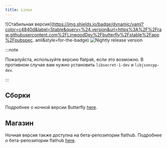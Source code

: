 ```yaml
---
title: Linux
---
```


![Стабильная версия](https://img.shields.io/badge/dynamic/yaml?color=c4840d&label=Stable&query=%24.version&url=https%3A%2F%2Fraw.githubusercontent.com%2FLinwoodDev%2Fbutterfly%2Fstable%2Fapp%2Fpubspec. aml&style=for-the-badge)
![Nightly release version](https://img.shields.io/badge/dynamic/yaml?color=f7d28c&label=Nightly&query=%24.version&url=https%3A%2F%2Fraw.githubusercontent.com%2FLinwoodDev%2Fbutterfly%2Fnight%2Fapp%2Fpubspec.yaml&style=for-the-badge)


:::note

Пожалуйста, используйте версию flatpak, если это возможно.
В противном случае вам нужно установить `libsecret-1-dev` и `libjsoncpp-dev`.

:::

## Сборки

<Tabs>
<TabItem label="Stable">
  <CardGrid>
    <DownloadButton href="https://github.com/LinwoodDev/butterfly/releases/download/stable/linwood-butterfly-linux-x86_64.tar.gz" title="Portable"/>
    <DownloadButton href="https://github.com/LinwoodDev/butterfly/releases/download/stable/linwood-butterfly-linux-x86_64.deb" title="DEB"/>
    <DownloadButton href="https://github.com/LinwoodDev/butterfly/releases/download/stable/linwood-butterfly-linux-x86_64.rpm" title="RPM"/>
    <DownloadButton href="https://github.com/LinwoodDev/butterfly/releases/download/stable/linwood-butterfly-linux-x86_64.AppImage" title="AppImage"/>
  </CardGrid>
</TabItem>
<TabItem label="Nightly">
  <CardGrid>
    <DownloadButton href="https://github.com/LinwoodDev/butterfly/releases/download/nightly/linwood-butterfly-linux-x86_64.tar.gz" title="Portable"/>
    <DownloadButton href="https://github.com/LinwoodDev/butterfly/releases/download/nightly/linwood-butterfly-linux-x86_64.deb" title="DEB"/>
    <DownloadButton href="https://github.com/LinwoodDev/butterfly/releases/download/nightly/linwood-butterfly-linux-x86_64.rpm" title="RPM"/>
    <DownloadButton href="https://github.com/LinwoodDev/butterfly/releases/download/nightly/linwood-butterfly-linux-x86_64.AppImage" title="AppImage"/>
  </CardGrid>
</TabItem>
</Tabs>

Подробнее о ночной версии Butterfly [here](/community/nightly).

## Магазин

<CardGrid>
<LinkCard href="https://flathub.org/apps/details/dev.linwood.butterfly" title="Flathub" />
<LinkCard href="https://snapcraft.io/butterfly" title="Snap" />
</CardGrid>

Ночная версия также доступна на бета-репозитории flathub. Подробнее о бета-репозитории flathub [here](https://discourse.flathub.org/t/how-to-use-flathub-beta/2111).
